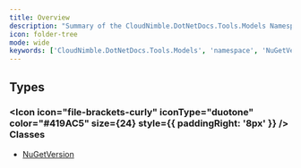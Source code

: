 ```yaml
---
title: Overview
description: "Summary of the CloudNimble.DotNetDocs.Tools.Models Namespace"
icon: folder-tree
mode: wide
keywords: ['CloudNimble.DotNetDocs.Tools.Models', 'namespace', 'NuGetVersion']
---
```


## Types

### <Icon icon="file-brackets-curly" iconType="duotone" color="#419AC5" size={24} style={{ paddingRight: '8px' }} /> Classes

- [NuGetVersion](NuGetVersion.mdx)

